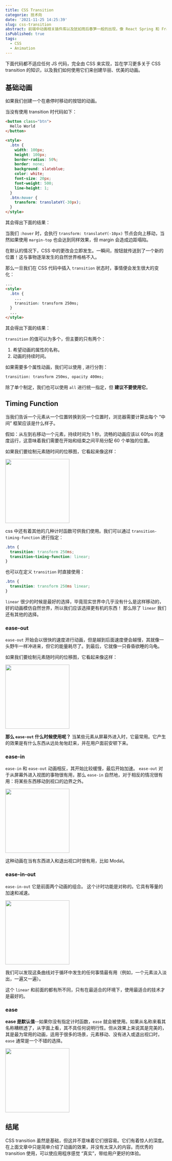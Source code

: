 ```yaml
---
title: CSS Transition
categorie: 技术向
date: '2021-11-25 14:25:39'
slug: css-transition
abstract: 前端中动画相关插件库以及犹如雨后春笋一般的出现，像 React Spring 和 Framer Motion 等知名的插件库都有着不错的使用量，但最基本和最关键的部分是不起眼的 CSS transition，它是大多数前端开发人员学习的第一个动画工具，却越来越无人问津。但其实即使是饱经风霜的前端老手仍然经常使用这个工具。
isPublished: true
tags:
  - CSS
  - Animation
---
```


下面代码都不适应任何 JS 代码，完全由 CSS 来实现，旨在学习更多关于 CSS transition 的知识，以及我们如何使用它们来创建华丽、优美的动画。

## 基础动画
如果我们创建一个在悬停时移动的按钮的动画。

当没有使用 transition 时代码如下：
```html
<button class="btn">
  Hello World
</button>

<style>
  .btn {
    width: 100px;
    height: 100px;
    border-radius: 50%;
    border: none;
    background: slateblue;
    color: white;
    font-size: 20px;
    font-weight: 500;
    line-height: 1;
  }
  .btn:hover {
    transform: translateY(-30px);
  }
</style>
```
其会得出下面的结果：

<CssTransition />

当我们 `:hover` 时，会执行 `transform: translateY(-10px)` 节点会向上移动，当然如果使用 `margin-top` 也会达到同样效果，但 margin 会造成边距塌陷。

在默认的情况下，CSS 中的更改会立即发生。一瞬间，按钮就传送到了一个新的位置！这与事物逐渐发生的自然世界格格不入。

那么一旦我们在 CSS 代码中插入 `transition` 状态时，事情便会发生很大的变化：
```html
...
<style>
  .btn {
    ...
    transition: transform 250ms;
  }
  ...
</style>
```
其会得出下面的结果：

<CssTransition isTransition />

`transition` 的值可以为多个，但主要的只有两个：

1. 希望动画的属性的名称。
2. 动画的持续时间。

如果需要多个属性动画，我们可以使用 , 进行分割：
```html
transition: transform 250ms, opacity 400ms;
```
除了单个制定，我们也可以使用 `all` 进行统一指定，但 **建议不要使用它**。

## Timing Function
当我们告诉一个元素从一个位置转换到另一个位置时，浏览器需要计算出每个 “中间” 框架应该是什么样子。

假如：从左到右移动一个元素，持续时间为 1 秒。流畅的动画应该以 60fps 的速度运行，这意味着我们需要在开始和结束之间平局分配 60 个单独的位置。

如果我们要绘制元素随时间的位移图，它看起来像这样：

<img src="https://img.bplink66.com/2021/11/25/8oiiube0cv.png" width="200" />

css 中还有着其他的几种计时函数可供我们使用。我们可以通过 `transition-timing-function` 进行指定：
```css
.btn {
  transition: transform 250ms;
  transition-timing-function: linear;
}
```
也可以在定义 `transition` 时直接使用：
```css
.btn {
  transition: transform 250ms linear;
}
```
`linear` 很少的时候是最好的选择，毕竟现实世界中几乎没有什么是这样移动的，好的动画模仿自然世界，所以我们应该选择更有机的东西！
那么除了 `linear` 我们还有其他的选择。
### ease-out
`ease-out` 开始会以很快的速度进行动画，但是越到后面速度便会越慢，其就像一头野牛一样冲进来，但它的能量耗尽了。到最后，它就像一只昏昏欲睡的乌龟。

如果我们要绘制元素随时间的位移图，它看起来像这样：

<img src="https://img.bplink66.com/2021/11/25/fva07qxuui.png" width="200" />

**那么 `ease-out` 什么时候使用呢？** 当某些元素从屏幕外进入时，它最常用。它产生的效果是有什么东西从远处匆匆赶来，并在用户面前安顿下来。
### ease-in
`ease-in` 和 `ease-out` 动画相反，其开始比较缓慢，最后开始加速。
`ease-out` 对于从屏幕外进入视图的事物很有用，那么 `ease-in` 自然地，对于相反的情况很有用：将某些东西移动到视口的边界之外。

<img src="https://img.bplink66.com/2021/11/25/2peajpbzwmc.png" width="200" />

这种动画在当有东西进入和退出视口时很有用，比如 Modal。
### ease-in-out
`ease-in-out` 它是前面两个动画的组合。
这个计时功能是对称的。它具有等量的加速和减速。

<img src="https://img.bplink66.com/2021/11/25/otugfzyq97.png" width="200" />

我们可以发现这条曲线对于循环中发生的任何事情最有用（例如，一个元素淡入淡出，一遍又一遍）。

这个 `linear` 和前面的都有所不同，只有在最适合的环境下，使用最适合的技术才是最好的。
### ease
**ease 是默认值**--如果你没有指定计时函数，`ease` 就会被使用。如果从名称来看其名称糟糕透了，从字面上看，其不具任何说明行性。但从效果上来说其是完美的，其是最为常用的动画，适用于很多的场景，元素移动、没有进入或退出视口时，`ease` 通常是一个不错的选择。

<img src="https://img.bplink66.com/2021/11/25/11tqw2n0nyz.png" width="200" />


## 结尾
CSS transition 虽然是基础，但这并不意味着它们很容易。它们有着惊人的深度。在上面文章中只是简单介绍了动画的效果，并没有太深入的内容。而优秀的 transition 使用，可以使应用程序感觉 “真实”，带给用户更好的体验。